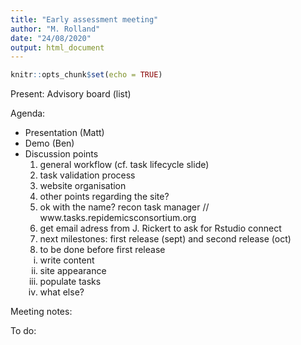 ```yaml
---
title: "Early assessment meeting"
author: "M. Rolland"
date: "24/08/2020"
output: html_document
---
```


```r
knitr::opts_chunk$set(echo = TRUE)
```

Present: Advisory board (list)

Agenda:

* Presentation (Matt)
* Demo (Ben)
* Discussion points
  1. general workflow (cf. task lifecycle slide)
  2. task validation process
  3. website organisation
  4. other points regarding the site?
  5. ok with the name? recon task manager // www.tasks.repidemicsconsortium.org
  6. get email adress from J. Rickert to ask for Rstudio connect
  7. next milestones: first release (sept) and second release (oct)
  8. to be done before first release
    i. write content
    ii. site appearance
    iii. populate tasks
    iv. what else?

Meeting notes:



To do:


